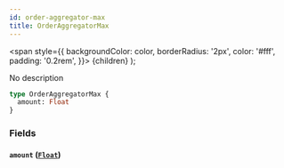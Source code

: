 ```yaml
---
id: order-aggregator-max
title: OrderAggregatorMax
---
```


<span
style={{
      backgroundColor: color,
      borderRadius: '2px',
      color: '#fff',
      padding: '0.2rem',
    }}>
{children}
</span>
);

No description

```graphql
type OrderAggregatorMax {
  amount: Float
}
```

### Fields

#### `amount` ([`Float`](/v1/scalars/float))
